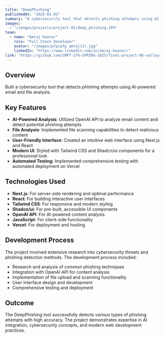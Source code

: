 ```yaml
---
title: "DeepPhishing"
publishedAt: "2025-01-01"
summary: "A cybersecurity tool that detects phishing attempts using AI-powered email and file analysis."
images:
  - "/images/projects/project-01/deep_phishing.JPG"
team:
  - name: "Amraj Koonar"
    role: "Full Stack Developer"
    avatar: "/images/pfp/pfp_amraj(2).jpg"
    linkedIn: "https://www.linkedin.com/in/amraj-koonar/"
link: "https://github.com/CMPT-276-SPRING-2025/final-project-06-valleys"
---
```


## Overview

Built a cybersecurity tool that detects phishing attempts using AI-powered email and file analysis.

## Key Features

- **AI-Powered Analysis**: Utilized OpenAI API to analyze email content and detect potential phishing attempts
- **File Analysis**: Implemented file scanning capabilities to detect malicious content
- **User-Friendly Interface**: Created an intuitive web interface using Next.js and React
- **Modern UI**: Styled with Tailwind CSS and Shadcn/ui components for a professional look
- **Automated Testing**: Implemented comprehensive testing with automated deployment on Vercel

## Technologies Used

- **Next.js**: For server-side rendering and optimal performance
- **React**: For building interactive user interfaces
- **Tailwind CSS**: For responsive and modern styling
- **Shadcn/ui**: For pre-built, accessible UI components
- **OpenAI API**: For AI-powered content analysis
- **JavaScript**: For client-side functionality
- **Vercel**: For deployment and hosting

## Development Process

The project involved extensive research into cybersecurity threats and phishing detection methods. The development process included:

- Research and analysis of common phishing techniques
- Integration with OpenAI API for content analysis
- Implementation of file upload and scanning functionality
- User interface design and development
- Comprehensive testing and deployment

## Outcome

The DeepPhishing tool successfully detects various types of phishing attempts with high accuracy. The project demonstrates expertise in AI integration, cybersecurity concepts, and modern web development practices. 